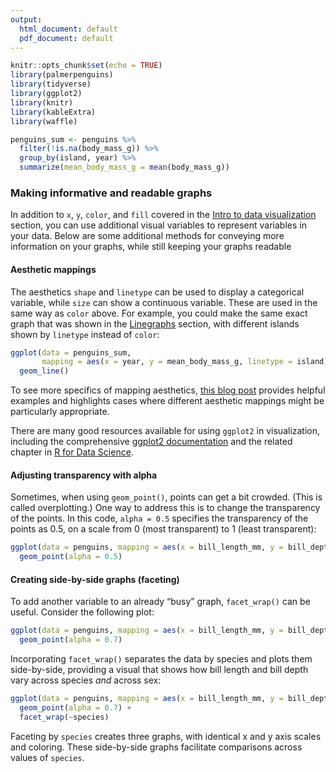 ```yaml
---
output:
  html_document: default
  pdf_document: default
---
```


```r
knitr::opts_chunk$set(echo = TRUE)
library(palmerpenguins)
library(tidyverse)
library(ggplot2)
library(knitr)
library(kableExtra)
library(waffle)
```

```r
penguins_sum <- penguins %>%
  filter(!is.na(body_mass_g)) %>%
  group_by(island, year) %>%
  summarize(mean_body_mass_g = mean(body_mass_g))
```

### Making informative and readable graphs

In addition to `x`, `y`, `color`, and `fill` covered in the [Intro to data visualization](link) section, you can use additional visual variables to represent variables in your data. Below are some additional methods for conveying more information on your graphs, while still keeping your graphs readable

#### Aesthetic mappings

The aesthetics `shape` and `linetype` can be used to display a categorical variable, while `size` can show a continuous variable. These are used in the same way as `color` above. For example, you could make the same exact graph that was shown in the [Linegraphs](link) section, with different islands shown by `linetype` instead of `color`:

```r
ggplot(data = penguins_sum, 
       mapping = aes(x = year, y = mean_body_mass_g, linetype = island)) +
  geom_line()
```

To see more specifics of mapping aesthetics, [this blog post](https://www.datanovia.com/en/blog/ggplot-aes-how-to-assign-aesthetics-in-ggplot2/#group-and-line-type) provides helpful examples and highlights cases where different aesthetic mappings might be particularly appropriate.

There are many good resources available for using `ggplot2` in visualization, including the comprehensive [ggplot2 documentation](https://ggplot2.tidyverse.org/) and the related chapter in [R for Data Science](https://r4ds.had.co.nz/data-visualisation.html).

#### Adjusting transparency with alpha

Sometimes, when using `geom_point()`, points can get a bit crowded. (This is called overplotting.) One way to address this is to change the transparency of the points. In this code, `alpha = 0.5` specifies the transparency of the points as 0.5, on a scale from 0 (most transparent) to 1 (least transparent):

```r
ggplot(data = penguins, mapping = aes(x = bill_length_mm, y = bill_depth_mm, color = sex)) +
  geom_point(alpha = 0.5)
```

#### Creating side-by-side graphs (faceting)

To add another variable to an already "busy" graph, `facet_wrap()` can be useful. Consider the following plot:

```r
ggplot(data = penguins, mapping = aes(x = bill_length_mm, y = bill_depth_mm, color = sex)) +
  geom_point(alpha = 0.7)
```

Incorporating `facet_wrap()` separates the data by species and plots them side-by-side, providing a visual that shows how bill length and bill depth vary across species _and_ across sex:

```r
ggplot(data = penguins, mapping = aes(x = bill_length_mm, y = bill_depth_mm, color = sex)) +
  geom_point(alpha = 0.7) +
  facet_wrap(~species)
```

Faceting by `species` creates three graphs, with identical x and y axis scales and coloring. These side-by-side graphs facilitate comparisons across values of `species`.